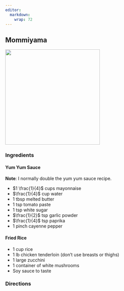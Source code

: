 ```yaml
---
editor: 
  markdown: 
    wrap: 72
---
```


## Mommiyama

![](mommiyama/mommiyama.jpeg){width="300"}

### Ingredients

#### Yum Yum Sauce

**Note**: I normally double the yum yum sauce recipe.

- $1 \frac{1}{4}$ cups mayonnaise 
- $\frac{1}{4}$ cup water
- $1$ tbsp melted butter 
- $1$ tsp tomato paste 
- $1$ tsp white sugar 
- $\frac{1}{2}$ tsp garlic powder 
- $\frac{1}{4}$ tsp paprika 
- $1$ pinch cayenne pepper

#### Fried Rice
- $1$ cup rice
- $1$ lb chicken tenderloin (don't use breasts or thighs)
- $1$ large zucchini
- $1$ container of white mushrooms
- Soy sauce to taste

### Directions
